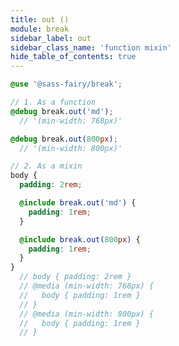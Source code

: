 ```yaml
---
title: out ()
module: break
sidebar_label: out
sidebar_class_name: 'function mixin'
hide_table_of_contents: true
---
```


<DocPage spec={Spec} />

```scss
@use '@sass-fairy/break';

// 1. As a function
@debug break.out('md');
  // '(min-width: 768px)'

@debug break.out(800px);
  // '(min-width: 800px)'

// 2. As a mixin
body {
  padding: 2rem;

  @include break.out('md') {
    padding: 1rem;
  }

  @include break.out(800px) {
    padding: 1rem;
  }
}
  // body { padding: 2rem }
  // @media (min-width: 768px) {
  //   body { padding: 1rem }
  // }
  // @media (min-width: 800px) {
  //   body { padding: 1rem }
  // }
```
